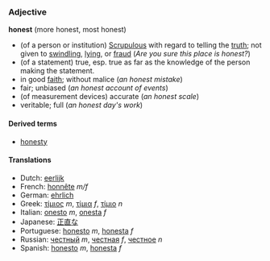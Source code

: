===Adjective===
'''honest''' (more honest, most honest)

*(of a person or institution) [[Scrupulous]] with regard to telling the [[truth]]; not given to [[swindling]], [[lying]], or [[fraud]] (''Are you sure this place is honest?'')
*(of a statement) true, esp. true as far as the knowledge of the person making the statement.
*in good [[faith]]; without malice (''an honest mistake'')
*fair; unbiased (''an honest account of events'')
*(of measurement devices) accurate (''an honest scale'')
*veritable; full (''an honest day's work'')

====Derived terms====
*[[honesty]]

====Translations====
*Dutch: [[eerlijk]]
*French: [[honnête]] ''m/f''
*German: [[ehrlich]]
*Greek: [[τίμιος]] ''m'', [[τίμια]] ''f'', [[τίμιο]] ''n''
*Italian: [[onesto]] ''m'', [[onesta]] ''f''
*Japanese: [[正直な]]
*Portuguese: [[honesto]] ''m'', [[honesta]] ''f''
*Russian: [[честный]] ''m'', [[честная]] ''f'', [[честное]] ''n''
*Spanish:  [[honesto]] ''m'', [[honesta]] ''f''